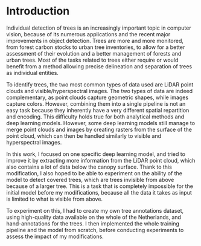 # Introduction {.unnumbered .unlisted}

Individual detection of trees is an increasingly important topic in computer vision, because of its numerous applications and the recent major improvements in object detection. Trees are more and more monitored, from forest carbon stocks to urban tree inventories, to allow for a better assessment of their evolution and a better management of forests and urban trees. Most of the tasks related to trees either require or would benefit from a method allowing precise delineation and separation of trees as individual entities.

To identify trees, the two most common types of data used are LiDAR point clouds and visible/hyperspectral images. The two types of data are indeed complementary, as point clouds capture geometric shapes, while images capture colors. However, combining them into a single pipeline is not an easy task because they inherently have a very different spatial repartition and encoding. This difficulty holds true for both analytical methods and deep learning models. However, some deep learning models still manage to merge point clouds and images by creating rasters from the surface of the point cloud, which can then be handled similarly to visible and hyperspectral images.

In this work, I focused on one specific deep learning model, and tried to improve it by extracting more information from the LiDAR point cloud, which also contains a lot of data below the canopy surface. Thank to this modification, I also hoped to be able to experiment on the ability of the model to detect covered trees, which are trees invisible from above because of a larger tree. This is a task that is completely impossible for the initial model before my modifications, because all the data it takes as input is limited to what is visible from above.

To experiment on this, I had to create my own tree annotations dataset, using high-quality data available on the whole of the Netherlands, and hand-annotations for the trees. I then implemented the whole training pipeline and the model from scratch, before conducting experiments to assess the impact of my modifications.
